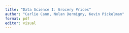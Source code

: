 ```yaml
---
title: "Data Science I: Grocery Prices"
author: "Carlie Cann, Nolan Dermigny, Kevin Pickelman"
format: pdf
editor: visual
---
```

